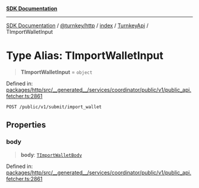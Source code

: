 [**SDK Documentation**](../../../../../../README.mdx)

***

[SDK Documentation](../../../../../../packages.mdx) / [@turnkey/http](../../../../README.mdx) / [index](../../../README.mdx) / [TurnkeyApi](../README.mdx) / TImportWalletInput

# Type Alias: TImportWalletInput

> **TImportWalletInput** = `object`

Defined in: [packages/http/src/\_\_generated\_\_/services/coordinator/public/v1/public\_api.fetcher.ts:2861](https://github.com/tkhq/sdk/blob/078f5423e923fbd1d7fd39440402d7f01d09c3d0/packages/http/src/__generated__/services/coordinator/public/v1/public_api.fetcher.ts#L2861)

`POST /public/v1/submit/import_wallet`

## Properties

### body

> **body**: [`TImportWalletBody`](TImportWalletBody.mdx)

Defined in: [packages/http/src/\_\_generated\_\_/services/coordinator/public/v1/public\_api.fetcher.ts:2861](https://github.com/tkhq/sdk/blob/078f5423e923fbd1d7fd39440402d7f01d09c3d0/packages/http/src/__generated__/services/coordinator/public/v1/public_api.fetcher.ts#L2861)
